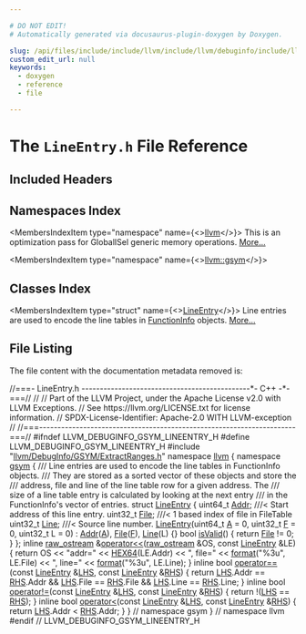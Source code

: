 ```yaml
---

# DO NOT EDIT!
# Automatically generated via docusaurus-plugin-doxygen by Doxygen.

slug: /api/files/include/include/llvm/include/llvm/debuginfo/include/llvm/debuginfo/gsym/lineentry-h
custom_edit_url: null
keywords:
  - doxygen
  - reference
  - file

---
```





# The `LineEntry.h` File Reference

<DoxygenPage pluginConfig={pluginConfig}>



## Included Headers

<IncludesList>
<IncludesListItem
  filePath="llvm/DebugInfo/GSYM/ExtractRanges.h"
  permalink="/docs/api/files/include/include/llvm/include/llvm/debuginfo/include/llvm/debuginfo/gsym/extractranges-h"
  isLocal="true" />
</IncludesList>

## Namespaces Index

<MembersIndex>

<MembersIndexItem
  type="namespace"
  name={<><a href="/docs/api/namespaces/llvm">llvm</a></>}>
This is an optimization pass for GlobalISel generic memory operations. <a href="/docs/api/namespaces/llvm/#details">More...</a>
</MembersIndexItem>

<MembersIndexItem
  type="namespace"
  name={<><a href="/docs/api/namespaces/llvm/gsym">llvm::gsym</a></>}>
</MembersIndexItem>

</MembersIndex>

## Classes Index

<MembersIndex>

<MembersIndexItem
  type="struct"
  name={<><a href="/docs/api/structs/llvm/gsym/lineentry">LineEntry</a></>}>
Line entries are used to encode the line tables in <a href="/docs/api/structs/llvm/gsym/functioninfo">FunctionInfo</a> objects. <a href="/docs/api/structs/llvm/gsym/lineentry/#details">More...</a>
</MembersIndexItem>

</MembersIndex>


## File Listing

The file content with the documentation metadata removed is:

<ProgramListing>

<Link id="l00001" /><CodeLine lineNumber="1"><Highlight kind="comment">//===- LineEntry.h ----------------------------------------------&#42;- C++ -&#42;-===//</Highlight><Highlight kind="normal"></Highlight></CodeLine>
<Link id="l00002" /><CodeLine lineNumber="2"><Highlight kind="normal"></Highlight><Highlight kind="comment">//</Highlight><Highlight kind="normal"></Highlight></CodeLine>
<Link id="l00003" /><CodeLine lineNumber="3"><Highlight kind="normal"></Highlight><Highlight kind="comment">// Part of the LLVM Project, under the Apache License v2.0 with LLVM Exceptions.</Highlight><Highlight kind="normal"></Highlight></CodeLine>
<Link id="l00004" /><CodeLine lineNumber="4"><Highlight kind="normal"></Highlight><Highlight kind="comment">// See https://llvm.org/LICENSE.txt for license information.</Highlight><Highlight kind="normal"></Highlight></CodeLine>
<Link id="l00005" /><CodeLine lineNumber="5"><Highlight kind="normal"></Highlight><Highlight kind="comment">// SPDX-License-Identifier: Apache-2.0 WITH LLVM-exception</Highlight><Highlight kind="normal"></Highlight></CodeLine>
<Link id="l00006" /><CodeLine lineNumber="6"><Highlight kind="normal"></Highlight><Highlight kind="comment">//</Highlight><Highlight kind="normal"></Highlight></CodeLine>
<Link id="l00007" /><CodeLine lineNumber="7"><Highlight kind="normal"></Highlight><Highlight kind="comment">//===----------------------------------------------------------------------===//</Highlight><Highlight kind="normal"></Highlight></CodeLine>
<Link id="l00008" /><CodeLine lineNumber="8"><Highlight kind="normal"></Highlight></CodeLine>
<Link id="l00009" /><CodeLine lineNumber="9"><Highlight kind="normal"></Highlight><Highlight kind="preprocessor">#ifndef LLVM&#95;DEBUGINFO&#95;GSYM&#95;LINEENTRY&#95;H</Highlight><Highlight kind="normal"></Highlight></CodeLine>
<Link id="l00010" /><CodeLine lineNumber="10"><Highlight kind="normal"></Highlight><Highlight kind="preprocessor">#define LLVM&#95;DEBUGINFO&#95;GSYM&#95;LINEENTRY&#95;H</Highlight><Highlight kind="normal"></Highlight></CodeLine>
<Link id="l00011" /><CodeLine lineNumber="11"><Highlight kind="normal"></Highlight></CodeLine>
<Link id="l00012" /><CodeLine lineNumber="12"><Highlight kind="normal"></Highlight><Highlight kind="preprocessor">#include &quot;<a href="/docs/api/files/include/include/llvm/include/llvm/debuginfo/include/llvm/debuginfo/gsym/extractranges-h">llvm/DebugInfo/GSYM/ExtractRanges.h</a>&quot;</Highlight><Highlight kind="normal"></Highlight></CodeLine>
<Link id="l00013" /><CodeLine lineNumber="13"><Highlight kind="normal"></Highlight></CodeLine>
<Link id="l00014" /><CodeLine lineNumber="14"><Highlight kind="normal"></Highlight><Highlight kind="keyword">namespace </Highlight><Highlight kind="normal"><a href="/docs/api/namespaces/llvm">llvm</a> &#123;</Highlight></CodeLine>
<Link id="l00015" /><CodeLine lineNumber="15"><Highlight kind="normal"></Highlight><Highlight kind="keyword">namespace </Highlight><Highlight kind="normal"><a href="/docs/api/namespaces/llvm/gsym">gsym</a> &#123;</Highlight></CodeLine>
<Link id="l00016" /><CodeLine lineNumber="16"><Highlight kind="normal"></Highlight><Highlight kind="comment"></Highlight></CodeLine>
<Link id="l00017" /><CodeLine lineNumber="17"><Highlight kind="comment">/// Line entries are used to encode the line tables in FunctionInfo objects.</Highlight></CodeLine>
<Link id="l00018" /><CodeLine lineNumber="18"><Highlight kind="comment">/// They are stored as a sorted vector of these objects and store the</Highlight></CodeLine>
<Link id="l00019" /><CodeLine lineNumber="19"><Highlight kind="comment">/// address, file and line of the line table row for a given address. The</Highlight></CodeLine>
<Link id="l00020" /><CodeLine lineNumber="20"><Highlight kind="comment">/// size of a line table entry is calculated by looking at the next entry</Highlight></CodeLine>
<Link id="l00021" /><CodeLine lineNumber="21"><Highlight kind="comment">/// in the FunctionInfo&#39;s vector of entries.</Highlight><Highlight kind="normal"></Highlight></CodeLine>
<Link id="l00022" /><CodeLine lineNumber="22" lineLink="/docs/api/structs/llvm/gsym/lineentry"><Highlight kind="normal"></Highlight><Highlight kind="keyword">struct </Highlight><Highlight kind="normal"><a href="/docs/api/structs/llvm/gsym/lineentry/#aa684e0f26d28e5a4b780d3e77d6b1282">LineEntry</a> &#123;</Highlight></CodeLine>
<Link id="l00023" /><CodeLine lineNumber="23" lineLink="/docs/api/structs/llvm/gsym/lineentry/#abf4509caa6884e20728dd5b8e08b925a"><Highlight kind="normal">  uint64&#95;t <a href="/docs/api/structs/llvm/gsym/lineentry/#abf4509caa6884e20728dd5b8e08b925a">Addr</a>; </Highlight><Highlight kind="comment">///&lt; Start address of this line entry.</Highlight><Highlight kind="normal"></Highlight></CodeLine>
<Link id="l00024" /><CodeLine lineNumber="24" lineLink="/docs/api/structs/llvm/gsym/lineentry/#a193c4a1af11b83092b6db93d02219b1e"><Highlight kind="normal">  uint32&#95;t <a href="/docs/api/structs/llvm/gsym/lineentry/#a193c4a1af11b83092b6db93d02219b1e">File</a>; </Highlight><Highlight kind="comment">///&lt; 1 based index of file in FileTable</Highlight><Highlight kind="normal"></Highlight></CodeLine>
<Link id="l00025" /><CodeLine lineNumber="25" lineLink="/docs/api/structs/llvm/gsym/lineentry/#a7648b354c70ebeac2fa9001116b84d11"><Highlight kind="normal">  uint32&#95;t <a href="/docs/api/structs/llvm/gsym/lineentry/#a7648b354c70ebeac2fa9001116b84d11">Line</a>; </Highlight><Highlight kind="comment">///&lt; Source line number.</Highlight><Highlight kind="normal"></Highlight></CodeLine>
<Link id="l00026" /><CodeLine lineNumber="26" lineLink="/docs/api/structs/llvm/gsym/lineentry/#aa684e0f26d28e5a4b780d3e77d6b1282"><Highlight kind="normal">  <a href="/docs/api/structs/llvm/gsym/lineentry/#aa684e0f26d28e5a4b780d3e77d6b1282">LineEntry</a>(uint64&#95;t <a href="/docs/api/files/lib/lib/ir/builtingcs-cpp/#a2e38c85003a042421cde1647632d0b72">A</a> = 0, uint32&#95;t <a href="/docs/api/files/lib/lib/support/md5-cpp/#a96d73bbd7af15cb1fc38c3f4a3bd82e9">F</a> = 0, uint32&#95;t L = 0)</Highlight></CodeLine>
<Link id="l00027" /><CodeLine lineNumber="27"><Highlight kind="normal">      : <a href="/docs/api/structs/llvm/gsym/lineentry/#abf4509caa6884e20728dd5b8e08b925a">Addr</a>(<a href="/docs/api/files/lib/lib/ir/builtingcs-cpp/#a2e38c85003a042421cde1647632d0b72">A</a>), <a href="/docs/api/structs/llvm/gsym/lineentry/#a193c4a1af11b83092b6db93d02219b1e">File</a>(<a href="/docs/api/files/lib/lib/support/md5-cpp/#a96d73bbd7af15cb1fc38c3f4a3bd82e9">F</a>), <a href="/docs/api/structs/llvm/gsym/lineentry/#a7648b354c70ebeac2fa9001116b84d11">Line</a>(L) &#123;&#125;</Highlight></CodeLine>
<Link id="l00028" /><CodeLine lineNumber="28" lineLink="/docs/api/structs/llvm/gsym/lineentry/#aeabd0356b99fc4192f61bc8e8bedfe17"><Highlight kind="normal">  </Highlight><Highlight kind="keywordtype">bool</Highlight><Highlight kind="normal"> <a href="/docs/api/structs/llvm/gsym/lineentry/#aeabd0356b99fc4192f61bc8e8bedfe17">isValid</a>() &#123; </Highlight><Highlight kind="keywordflow">return</Highlight><Highlight kind="normal"> <a href="/docs/api/structs/llvm/gsym/lineentry/#a193c4a1af11b83092b6db93d02219b1e">File</a> != 0; &#125;</Highlight></CodeLine>
<Link id="l00029" /><CodeLine lineNumber="29"><Highlight kind="normal">&#125;;</Highlight></CodeLine>
<Link id="l00030" /><CodeLine lineNumber="30"><Highlight kind="normal"></Highlight></CodeLine>
<Link id="l00031" /><CodeLine lineNumber="31" lineLink="/docs/api/namespaces/llvm/gsym/#a59c17734793f3095d138e197be3a2b69"><Highlight kind="normal"></Highlight><Highlight kind="keyword">inline</Highlight><Highlight kind="normal"> <a href="/docs/api/classes/llvm/raw-ostream">raw&#95;ostream</a> &amp;<a href="/docs/api/namespaces/llvm/gsym/#a15f42fd0953ecc13d8122847660c0e5b">operator&lt;&lt;</a>(<a href="/docs/api/classes/llvm/raw-ostream">raw&#95;ostream</a> &amp;OS, </Highlight><Highlight kind="keyword">const</Highlight><Highlight kind="normal"> <a href="/docs/api/structs/llvm/gsym/lineentry">LineEntry</a> &amp;LE) &#123;</Highlight></CodeLine>
<Link id="l00032" /><CodeLine lineNumber="32"><Highlight kind="normal">  </Highlight><Highlight kind="keywordflow">return</Highlight><Highlight kind="normal"> OS &lt;&lt; </Highlight><Highlight kind="stringliteral">&quot;addr=&quot;</Highlight><Highlight kind="normal"> &lt;&lt; <a href="/docs/api/files/include/include/llvm/include/llvm/debuginfo/include/llvm/debuginfo/gsym/extractranges-h/#abedaa94d52e9958ad4a0d3790d0e4451">HEX64</a>(LE.Addr) &lt;&lt; </Highlight><Highlight kind="stringliteral">&quot;, file=&quot;</Highlight><Highlight kind="normal"> &lt;&lt; <a href="/docs/api/namespaces/llvm/#a939bc2108d47080767f0c06ba56caec7">format</a>(</Highlight><Highlight kind="stringliteral">&quot;%3u&quot;</Highlight><Highlight kind="normal">, LE.File)</Highlight></CodeLine>
<Link id="l00033" /><CodeLine lineNumber="33"><Highlight kind="normal">      &lt;&lt; </Highlight><Highlight kind="stringliteral">&quot;, line=&quot;</Highlight><Highlight kind="normal"> &lt;&lt; <a href="/docs/api/namespaces/llvm/#a939bc2108d47080767f0c06ba56caec7">format</a>(</Highlight><Highlight kind="stringliteral">&quot;%3u&quot;</Highlight><Highlight kind="normal">, LE.Line);</Highlight></CodeLine>
<Link id="l00034" /><CodeLine lineNumber="34"><Highlight kind="normal">&#125;</Highlight></CodeLine>
<Link id="l00035" /><CodeLine lineNumber="35"><Highlight kind="normal"></Highlight></CodeLine>
<Link id="l00036" /><CodeLine lineNumber="36" lineLink="/docs/api/namespaces/llvm/gsym/#a1b1d3634319e89fb9e3816deea1a4a0b"><Highlight kind="normal"></Highlight><Highlight kind="keyword">inline</Highlight><Highlight kind="normal"> </Highlight><Highlight kind="keywordtype">bool</Highlight><Highlight kind="normal"> <a href="/docs/api/namespaces/llvm/gsym/#a703aec456081f446cea37a117ccc5e44">operator==</a>(</Highlight><Highlight kind="keyword">const</Highlight><Highlight kind="normal"> <a href="/docs/api/structs/llvm/gsym/lineentry">LineEntry</a> &amp;<a href="/docs/api/files/lib/lib/target/lib/target/x86/x86partialreduction-cpp/#a9e1483f7215664a2315c53c3558d9a8d">LHS</a>, </Highlight><Highlight kind="keyword">const</Highlight><Highlight kind="normal"> <a href="/docs/api/structs/llvm/gsym/lineentry">LineEntry</a> &amp;<a href="/docs/api/files/lib/lib/target/lib/target/x86/x86partialreduction-cpp/#a87b8bfbbe9d8f7146d7f20a5fb42efd0">RHS</a>) &#123;</Highlight></CodeLine>
<Link id="l00037" /><CodeLine lineNumber="37"><Highlight kind="normal">  </Highlight><Highlight kind="keywordflow">return</Highlight><Highlight kind="normal"> <a href="/docs/api/files/lib/lib/target/lib/target/x86/x86partialreduction-cpp/#a9e1483f7215664a2315c53c3558d9a8d">LHS</a>.Addr == <a href="/docs/api/files/lib/lib/target/lib/target/x86/x86partialreduction-cpp/#a87b8bfbbe9d8f7146d7f20a5fb42efd0">RHS</a>.Addr &amp;&amp; <a href="/docs/api/files/lib/lib/target/lib/target/x86/x86partialreduction-cpp/#a9e1483f7215664a2315c53c3558d9a8d">LHS</a>.File == <a href="/docs/api/files/lib/lib/target/lib/target/x86/x86partialreduction-cpp/#a87b8bfbbe9d8f7146d7f20a5fb42efd0">RHS</a>.File &amp;&amp; <a href="/docs/api/files/lib/lib/target/lib/target/x86/x86partialreduction-cpp/#a9e1483f7215664a2315c53c3558d9a8d">LHS</a>.Line == <a href="/docs/api/files/lib/lib/target/lib/target/x86/x86partialreduction-cpp/#a87b8bfbbe9d8f7146d7f20a5fb42efd0">RHS</a>.Line;</Highlight></CodeLine>
<Link id="l00038" /><CodeLine lineNumber="38"><Highlight kind="normal">&#125;</Highlight></CodeLine>
<Link id="l00039" /><CodeLine lineNumber="39" lineLink="/docs/api/namespaces/llvm/gsym/#aa573b173b43867a0db242d49b25c676b"><Highlight kind="normal"></Highlight><Highlight kind="keyword">inline</Highlight><Highlight kind="normal"> </Highlight><Highlight kind="keywordtype">bool</Highlight><Highlight kind="normal"> <a href="/docs/api/namespaces/llvm/gsym/#aa9e8a66c7cb9e5abea4dc120940febce">operator!=</a>(</Highlight><Highlight kind="keyword">const</Highlight><Highlight kind="normal"> <a href="/docs/api/structs/llvm/gsym/lineentry">LineEntry</a> &amp;<a href="/docs/api/files/lib/lib/target/lib/target/x86/x86partialreduction-cpp/#a9e1483f7215664a2315c53c3558d9a8d">LHS</a>, </Highlight><Highlight kind="keyword">const</Highlight><Highlight kind="normal"> <a href="/docs/api/structs/llvm/gsym/lineentry">LineEntry</a> &amp;<a href="/docs/api/files/lib/lib/target/lib/target/x86/x86partialreduction-cpp/#a87b8bfbbe9d8f7146d7f20a5fb42efd0">RHS</a>) &#123;</Highlight></CodeLine>
<Link id="l00040" /><CodeLine lineNumber="40"><Highlight kind="normal">  </Highlight><Highlight kind="keywordflow">return</Highlight><Highlight kind="normal"> !(<a href="/docs/api/files/lib/lib/target/lib/target/x86/x86partialreduction-cpp/#a9e1483f7215664a2315c53c3558d9a8d">LHS</a> == <a href="/docs/api/files/lib/lib/target/lib/target/x86/x86partialreduction-cpp/#a87b8bfbbe9d8f7146d7f20a5fb42efd0">RHS</a>);</Highlight></CodeLine>
<Link id="l00041" /><CodeLine lineNumber="41"><Highlight kind="normal">&#125;</Highlight></CodeLine>
<Link id="l00042" /><CodeLine lineNumber="42" lineLink="/docs/api/namespaces/llvm/gsym/#a2368015b135bcbd341be9509818ab8bb"><Highlight kind="normal"></Highlight><Highlight kind="keyword">inline</Highlight><Highlight kind="normal"> </Highlight><Highlight kind="keywordtype">bool</Highlight><Highlight kind="normal"> <a href="/docs/api/namespaces/llvm/gsym/#a58775f4130442feca758aed5d07da292">operator&lt;</a>(</Highlight><Highlight kind="keyword">const</Highlight><Highlight kind="normal"> <a href="/docs/api/structs/llvm/gsym/lineentry">LineEntry</a> &amp;<a href="/docs/api/files/lib/lib/target/lib/target/x86/x86partialreduction-cpp/#a9e1483f7215664a2315c53c3558d9a8d">LHS</a>, </Highlight><Highlight kind="keyword">const</Highlight><Highlight kind="normal"> <a href="/docs/api/structs/llvm/gsym/lineentry">LineEntry</a> &amp;<a href="/docs/api/files/lib/lib/target/lib/target/x86/x86partialreduction-cpp/#a87b8bfbbe9d8f7146d7f20a5fb42efd0">RHS</a>) &#123;</Highlight></CodeLine>
<Link id="l00043" /><CodeLine lineNumber="43"><Highlight kind="normal">  </Highlight><Highlight kind="keywordflow">return</Highlight><Highlight kind="normal"> <a href="/docs/api/files/lib/lib/target/lib/target/x86/x86partialreduction-cpp/#a9e1483f7215664a2315c53c3558d9a8d">LHS</a>.Addr &lt; <a href="/docs/api/files/lib/lib/target/lib/target/x86/x86partialreduction-cpp/#a87b8bfbbe9d8f7146d7f20a5fb42efd0">RHS</a>.Addr;</Highlight></CodeLine>
<Link id="l00044" /><CodeLine lineNumber="44"><Highlight kind="normal">&#125;</Highlight></CodeLine>
<Link id="l00045" /><CodeLine lineNumber="45"><Highlight kind="normal">&#125; </Highlight><Highlight kind="comment">// namespace gsym</Highlight><Highlight kind="normal"></Highlight></CodeLine>
<Link id="l00046" /><CodeLine lineNumber="46"><Highlight kind="normal">&#125; </Highlight><Highlight kind="comment">// namespace llvm</Highlight><Highlight kind="normal"></Highlight></CodeLine>
<Link id="l00047" /><CodeLine lineNumber="47"><Highlight kind="normal"></Highlight><Highlight kind="preprocessor">#endif </Highlight><Highlight kind="comment">// LLVM&#95;DEBUGINFO&#95;GSYM&#95;LINEENTRY&#95;H</Highlight><Highlight kind="normal"></Highlight></CodeLine>

</ProgramListing>


</DoxygenPage>
